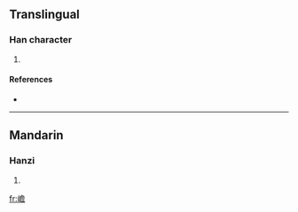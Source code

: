 ==Translingual==

===Han character===
{{Han char|rn=46|rad=山|as=13|sn=16|four=|canj=山弓金口 (UNCR)}}

# {{defn|Han|sort=山13}}

====References====
* {{Han ref|kx=0320.140|dkj=08501|dj=0620.190|hdz=10801.090|uh=5DA6|ud=23974}}

----

==Mandarin==

===Hanzi===
{{cmn-hanzi|pin=[[zhān]] ([[zhan1]])|wg=chan<sup>1</sup>}}

# {{defn|Mandarin|sort=山13}}

[[fr:嶦]]